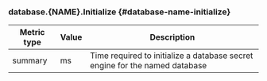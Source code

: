 ### database.{NAME}.Initialize {#database-name-initialize}

Metric type | Value | Description
----------- | ----- | -----------
summary     | ms    | Time required to initialize a database secret engine for the named database
